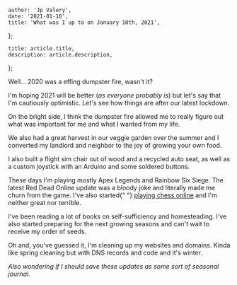 

	author: 'Jp Valery',
	date: '2021-01-10',
	title: 'What was I up to on January 10th, 2021',
};

	title: article.title,
	description: article.description,
};


Well... 2020 was a effing dumpster fire, wasn't it?

I'm hoping 2021 will be better (_as everyone probably is_) but let's say that I'm cautiously optimistic. Let's see how things are after our latest lockdown.

On the bright side, I think the dumpster fire allowed me to really figure out what was important for me and what I wanted from my life.

We also had a great harvest in our veggie garden over the summer and I converted my landlord and neighbor to the joy of growing your own food.

I also built a flight sim chair out of wood and a recycled auto seat, as well as a custom joystick with an Arduino and some soldered buttons.

These days I'm playing mostly Apex Legends and Rainbow Six Siege. The latest Red Dead Online update was a bloody joke and literally made me churn from the game. I've also started{" "} [playing chess online](https://lichess.org/@/jpvalery) and I'm neither great nor terrible.

I've been reading a lot of books on self-sufficiency and homesteading. I've also started preparing for the next growing seasons and can't wait to receive my order of seeds.

Oh and, you've guessed it, I'm cleaning up my websites and domains. Kinda like spring cleaning but with DNS records and code and it's winter.

_Also wondering if I should save these updates as some sort of seasonal journal._

